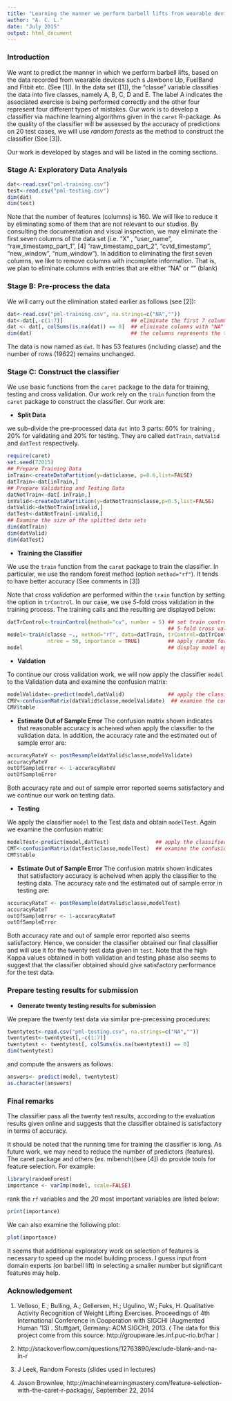 ```yaml
---
title: "Learning the manner we perform barbell lifts from wearable devices' data"
author: "A. C. L."
date: "July 2015"
output: html_document
---
```


### Introduction

We want to predict the manner in which we perform barbell lifts, based on the data recorded
from wearable devices such s Jawbone Up, FuelBand and Fitbit etc. (See [1]). In the data set ([1]), the "classe" variable classifies the data into five classes, namely A, B, C, D and E.  The label A indicates the associated exercise is being performed correctly and the other four represent four different types of mistakes. Our work is to develop a classifier via machine learning algorithms 
given in the ```caret``` R-package. As the quality of the classifier will be assessed by the accuracy of predictions on 20 test cases, we will use *random forests* as the method to construct the classifier (See [3]).

Our work is developed by stages and will be listed in the coming sections.

### Stage A: Exploratory Data Analysis

```r
dat<-read.csv("pml-training.csv")
test<-read.csv("pml-testing.csv")                   
dim(dat)
dim(test)
```

Note that the number of features (columns) is 160. We will like to reduce it by 
eliminating some of them that are not relevant to our studies. 
By consulting the documentation and visual inspection, we may eliminate the first seven columns of the data set (i.e. "X" , "user_name", "raw_timestamp_part_1", [4] "raw_timestamp_part_2", "cvtd_timestamp", "new_window", "num_window").  In addition to eliminating the first seven columns, we like to remove columns with incomplete information. That is, we plan to eliminate columns with entries that are either "NA" or "" (blank) 

### Stage B: Pre-process the data

We will carry out the elimination stated earlier as follows (see [2]):

```r
dat<-read.csv("pml-training.csv", na.strings=c("NA",""))
dat<-dat[,-c(1:7)]                      ## eliminate the first 7 columns
dat <- dat[, colSums(is.na(dat)) == 0]  ## elininate columns with "NA" or "" entries
dim(dat)                                ## the columns represents the features extracted
```

The data is now named as ```dat```. It has 53 features (including classe) and the number of rows (19622) remains unchanged.

### Stage C: Construct the classifier

We use basic functions from the ```caret``` package to the data for training, 
testing and cross validation. Our work rely on the ```train``` function from the ```caret``` package to construct the classifier. Our work are:

*  **Split Data**

we sub-divide the pre-processed data ```dat``` into 3 parts: 
60% for training , 20% for validating  and 20% for testing. 
They are called ```datTrain```, ```datValid``` and ```datTest``` respectively.

```r
require(caret)
set.seed(72015)
## Prepare Training Data
inTrain<-createDataPartition(y=dat$classe, p=0.6,list=FALSE)
datTrain<-dat[inTrain,]
## Prepare Validating and Testing Data
datNotTrain<-dat[-inTrain,]
inValid<-createDataPartition(y=datNotTrain$classe,p=0.5,list=FALSE)
datValid<-datNotTrain[inValid,]
datTest<-datNotTrain[-inValid,]
## Examine the size of the splitted data sets 
dim(datTrain)
dim(datValid)
dim(datTest)

```

* **Training the Classifier**

We use the ```train``` function from the ```caret``` package to train the classifier. In particular, we use the random forest method (option ```method="rf"```). It tends to have better accuracy 
(See comments in [3]) 

Note that *cross validation* are performed within the ```train``` function by setting 
the option in ```trControl```. In our case, we use *5*-fold cross validation in the 
training process.  The training calls and the resulting are displayed below:

```r
datTrControl<-trainControl(method="cv", number = 5) ## set train control option for using 
                                                    ## 5-fold cross validation
model<-train(classe ~., method="rf", data=datTrain, trControl=datTrControl,
             ntree = 50, importance = TRUE)         ## apply random forest to get a classifier
model                                               ## display model optained
```


* **Valdation**

To continue our cross validation work, we will now apply the classifier ```model``` to the Validation data and examine the confusion matrix:

```r
modelValidate<-predict(model,datValid)              ## apply the classifier for validation 
CMV<-confusionMatrix(datValid$classe,modelValidate)  ## examine the confusion matrix
CMV$table
```

* **Estimate Out of Sample Error**
The confusion matrix shown indicates that reasonable accuracy is acheived when apply the classifier to the validation data.  In addition, the accuracy rate and the estimated out of sample error are:

```r
accuracyRateV <- postResample(datValid$classe,modelValidate)
accuracyRateV
outOfSampleError <- 1-accuracyRateV
outOfSampleError
```

Both accuracy rate and out of sample error reported seems satisfactory and we continue our work on testing data.

* **Testing**

We apply the classifier ```model``` to the Test data and obtain ```modelTest```. Again we examine the confusion matrix:


```r
modelTest<-predict(model,datTest)               ## apply the classifier for testing 
CMT<-confusionMatrix(datTest$classe,modelTest)  ## examine the confusion matrix
CMT$table
```

* **Estimate Out of Sample Error**
The confusion matrix shown indicates that satisfactory accuracy is acheived when apply the classifier to the testing data. The accuracy rate and the estimated out of sample error in testing are:

```r
accuracyRateT <- postResample(datValid$classe,modelTest)
accuracyRateT
outOfSampleError <- 1-accuracyRateT
outOfSampleError
```
Both accuracy rate and out of sample error reported also seems satisfactory.  Hence, we consider the classifier obtained our final classifier and will use it for the twenty test data given in 
```test```.  Note that the high Kappa values obtained in both validation and testing phase also
seems to suggest that the classifier obtained should give satisfactory performance for the test data.


### Prepare testing results for submission

* **Generate twenty testing results for submission**

We prepare the twenty test data via similar pre-precessing procedures:

```r
twentytest<-read.csv("pml-testing.csv", na.strings=c("NA",""))
twentytest<-twentytest[,-c(1:7)]
twentytest <- twentytest[, colSums(is.na(twentytest)) == 0]
dim(twentytest)
```
and compute the answers as follows:

```r
answers<- predict(model, twentytest)
as.character(answers)

```

### Final remarks

The classifier pass all the twenty test results, according to the evaluation results given online
and suggests that the classifier obtained is satisfactory in terms of accuracy.

It should be noted that the running time for training the classifier is long.  As future work, we may need to reduce the number of predictors (features). The caret package and others (ex. mlbench)(see [4]) do provide tools for feature selection. For example:

```r
library(randomForest)
importance <- varImp(model, scale=FALSE)
```
rank the ```rf``` variables and the *20*  most important variables are listed below:

```r
print(importance)
```

We can also examine the following plot:

```r
plot(importance)
```

It seems that additional exploratory work on selection of features is necessary to speed up the model building process. I guess input from domain experts (on barbell lift) in
selecting a smaller number but significant features may help. 


### Acknowledgement

1. Velloso, E.; Bulling, A.; Gellersen, H.; Ugulino, W.; Fuks, H. Qualitative Activity Recognition of Weight Lifting Exercises. Proceedings of 4th International Conference in Cooperation with SIGCHI (Augmented Human '13) . Stuttgart, Germany: ACM SIGCHI, 2013.
(
The data for this project come from this source: 
http://groupware.les.inf.puc-rio.br/har
)

2. 
http://stackoverflow.com/questions/12763890/exclude-blank-and-na-in-r

3. 
J Leek, Random Forests (slides used in lectures)

4. Jason Brownlee, 
http://machinelearningmastery.com/feature-selection-with-the-caret-r-package/,
September 22, 2014 